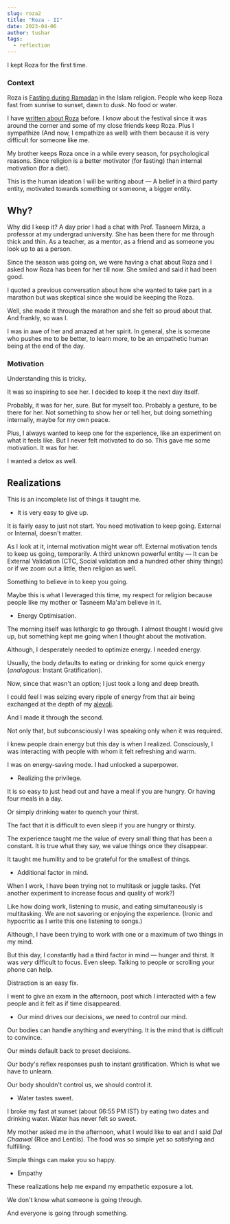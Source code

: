 ---
slug: roza2
title: "Roza - II"
date: 2023-04-06
author: tushar
tags:
  - reflection
---

I kept Roza for the first time.

### Context

Roza is [Fasting during Ramadan](https://en.wikipedia.org/wiki/Fasting_during_Ramadan) in the Islam religion. People who keep Roza fast from sunrise to sunset, dawn to dusk. No food or water.

I have [written about Roza](https://blog.tusharnankani.com/posts/roza) before. I know about the festival since it was around the corner and some of my close friends keep Roza. Plus I sympathize (And now, I empathize as well) with them because it is very difficult for someone like me.

My brother keeps Roza once in a while every season, for psychological reasons. Since religion is a better motivator (for fasting) than internal motivation (for a diet). 

This is the human ideation I will be writing about — A belief in a third party entity, motivated towards something or someone, a bigger entity.   

## Why?

Why did I keep it? A day prior I had a chat with Prof. Tasneem Mirza, a professor at my undergrad university. She has been there for me through thick and thin. As a teacher, as a mentor, as a friend and as someone you look up to as a person.

Since the season was going on, we were having a chat about Roza and I asked how Roza has been for her till now. She smiled and said it had been good. 

I quoted a previous conversation about how she wanted to take part in a marathon but was skeptical since she would be keeping the Roza. 

Well, she made it through the marathon and she felt so proud about that. And frankly, so was I.

I was in awe of her and amazed at her spirit. In general, she is someone who pushes me to be better, to learn more, to be an empathetic human being at the end of the day. 

### Motivation

Understanding this is tricky.

It was so inspiring to see her. I decided to keep it the next day itself. 

Probably, it was for her, sure. But for myself too. Probably a gesture, to be there for her. Not something to show her or tell her, but doing something internally, maybe for my own peace. 

Plus, I always wanted to keep one for the experience, like an experiment on what it feels like. But I never felt motivated to do so. This gave me some motivation. It was for her.

I wanted a detox as well.

## Realizations

This is an incomplete list of things it taught me. 

- It is very easy to give up.

It is fairly easy to just not start. You need motivation to keep going. External or Internal, doesn't matter.

As I look at it, internal motivation might wear off. External motivation tends to keep us going, temporarily. A third unknown powerful entity — It can be External Validation (CTC, Social validation and a hundred other shiny things) or if we zoom out a little, then religion as well.

Something to believe in to keep you going. 

Maybe this is what I leveraged this time, my respect for religion because people like my mother or Tasneem Ma'am believe in it.

- Energy Optimisation.

The morning itself was lethargic to go through. I almost thought I would give up, but something kept me going when I thought about the motivation. 

Although, I desperately needed to optimize energy. I needed energy. 

Usually, the body defaults to eating or drinking for some quick energy (_analogous:_ Instant Gratification). 

Now, since that wasn't an option; I just took a long and deep breath. 

I could feel I was seizing every ripple of energy from that air being exchanged at the depth of my [alevoli](https://en.wikipedia.org/wiki/Pulmonary_alveolus).

And I made it through the second.

Not only that, but subconsciously I was speaking only when it was required. 

I knew people drain energy but this day is when I realized. Consciously, I was interacting with people with whom it felt refreshing and warm.

I was on energy-saving mode. I had unlocked a superpower.  

- Realizing the privilege.

It is so easy to just head out and have a meal if you are hungry. Or having four meals in a day. 

Or simply drinking water to quench your thirst.

The fact that it is difficult to even sleep if you are hungry or thirsty.

The experience taught me the value of every small thing that has been a constant. It is true what they say, we value things once they disappear.

It taught me humility and to be grateful for the smallest of things. 

- Additional factor in mind.

When I work, I have been trying not to multitask or juggle tasks. (Yet another experiment to increase focus and quality of work?)

Like how doing work, listening to music, and eating simultaneously is multitasking. We are not savoring or enjoying the experience. (Ironic and hypocritic as I write this one listening to songs.)

Although, I have been trying to work with one or a maximum of two things in my mind. 

But this day, I constantly had a third factor in mind — hunger and thirst. It was _very_ difficult to focus. Even sleep. Talking to people or scrolling your phone can help.

Distraction is an easy fix. 

I went to give an exam in the afternoon, post which I interacted with a few people and it felt as if time disappeared. 

- Our mind drives our decisions, we need to control our mind.

Our bodies can handle anything and everything. It is the mind that is difficult to convince. 

Our minds default back to preset decisions.

Our body's reflex responses push to instant gratification. Which is what we have to unlearn.

Our body shouldn't control us, we should control it.

- Water tastes sweet.

I broke my fast at sunset (about 06:55 PM IST) by eating two dates and drinking water. Water has never felt so sweet.

My mother asked me in the afternoon, what I would like to eat and I said _Dal Chaawal_ (Rice and Lentils). The food was so simple yet so satisfying and fulfilling.

Simple things can make you so happy.

- Empathy

These realizations help me expand my empathetic exposure a lot.

We don't know what someone is going through. 

And everyone is going through something.

<p>
  <TwitterTweetEmbed tweetId={"1612134725501460480"} />
</p>
